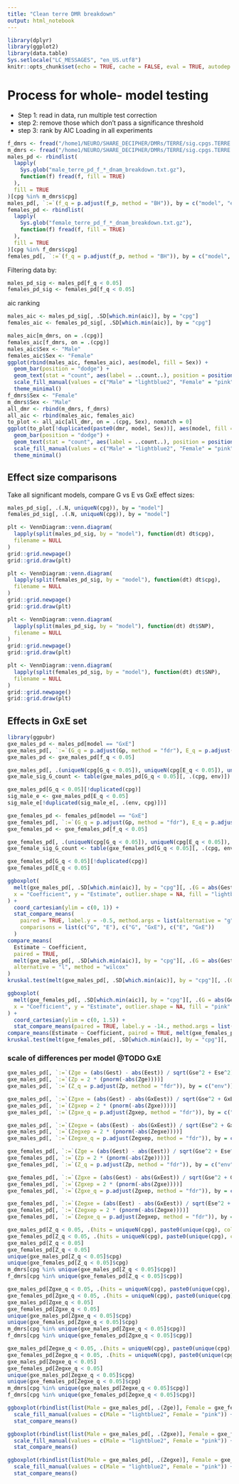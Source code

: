 ```yaml
---
title: "Clean terre DMR breakdown"
output: html_notebook
---
```


```r
library(dplyr)
library(ggplot2)
library(data.table)
Sys.setlocale("LC_MESSAGES", "en_US.utf8")
knitr::opts_chunk$set(echo = TRUE, cache = FALSE, eval = TRUE, autodep = TRUE)
```

# Process for whole- model testing
- Step 1: read in data, run multiple test correction
- step 2: remove those which don't pass a significance threshold
- step 3: rank by AIC
Loading in all experiments
```r
f_dmrs <- fread("/home1/NEURO/SHARE_DECIPHER/DMRs/TERRE/sig.cpgs.TERRE.F.HT.ancestry.csv")[abs(meanbetafc) >= 0.03]
m_dmrs <- fread("/home1/NEURO/SHARE_DECIPHER/DMRs/TERRE/sig.cpgs.TERRE.M.HT.ancestry.csv")[abs(meanbetafc) >= 0.03]
males_pd <- rbindlist(
  lapply(
    Sys.glob("male_terre_pd_f_*_dnam_breakdown.txt.gz"),
    function(f) fread(f, fill = TRUE)
  ),
  fill = TRUE
)[cpg %in% m_dmrs$cpg]
males_pd[, `:=`(f_q = p.adjust(f_p, method = "BH")), by = c("model", "env")]
females_pd <- rbindlist(
  lapply(
    Sys.glob("female_terre_pd_f_*_dnam_breakdown.txt.gz"),
    function(f) fread(f, fill = TRUE)
  ),
  fill = TRUE
)[cpg %in% f_dmrs$cpg]
females_pd[, `:=`(f_q = p.adjust(f_p, method = "BH")), by = c("model", "env")]
```

Filtering data by:
```r
males_pd_sig <- males_pd[f_q < 0.05]
females_pd_sig <- females_pd[f_q < 0.05]
```
aic ranking
```r
males_aic <- males_pd_sig[, .SD[which.min(aic)], by = "cpg"]
females_aic <- females_pd_sig[, .SD[which.min(aic)], by = "cpg"]
```

```r
males_aic[m_dmrs, on = .(cpg)]
females_aic[f_dmrs, on = .(cpg)]
males_aic$Sex <- "Male"
females_aic$Sex <- "Female"
ggplot(rbind(males_aic, females_aic), aes(model, fill = Sex)) +
  geom_bar(position = "dodge") +
  geom_text(stat = "count", aes(label = ..count..), position = position_dodge(width = 0.9), vjust = 0) +
  scale_fill_manual(values = c("Male" = "lightblue2", "Female" = "pink")) +
  theme_minimal()
f_dmrs$Sex <- "Female"
m_dmrs$Sex <- "Male"
all_dmr <- rbind(m_dmrs, f_dmrs)
all_aic <- rbind(males_aic, females_aic)
to_plot <- all_aic[all_dmr, on = .(cpg, Sex), nomatch = 0]
ggplot(to_plot[!duplicated(paste0(dmr, model, Sex))], aes(model, fill = Sex)) +
  geom_bar(position = "dodge") +
  geom_text(stat = "count", aes(label = ..count..), position = position_dodge(width = 0.9), vjust = 0) +
  scale_fill_manual(values = c("Male" = "lightblue2", "Female" = "pink")) +
  theme_minimal()
```
## Effect size comparisons
Take all significant models, compare G vs E vs GxE effect sizes:
```r
males_pd_sig[, .(.N, uniqueN(cpg)), by = "model"]
females_pd_sig[, .(.N, uniqueN(cpg)), by = "model"]
```
```r
plt <- VennDiagram::venn.diagram(
  lapply(split(males_pd_sig, by = "model"), function(dt) dt$cpg),
  filename = NULL
)
grid::grid.newpage()
grid::grid.draw(plt)

plt <- VennDiagram::venn.diagram(
  lapply(split(females_pd_sig, by = "model"), function(dt) dt$cpg),
  filename = NULL
)
grid::grid.newpage()
grid::grid.draw(plt)

plt <- VennDiagram::venn.diagram(
  lapply(split(males_pd_sig, by = "model"), function(dt) dt$SNP),
  filename = NULL
)
grid::grid.newpage()
grid::grid.draw(plt)

plt <- VennDiagram::venn.diagram(
  lapply(split(females_pd_sig, by = "model"), function(dt) dt$SNP),
  filename = NULL
)
grid::grid.newpage()
grid::grid.draw(plt)
```
## Effects in GxE set
```r
library(ggpubr)
gxe_males_pd <- males_pd[model == "GxE"]
gxe_males_pd[, `:=`(G_q = p.adjust(Gp, method = "fdr"), E_q = p.adjust(Ep, method = "fdr"), GxE_q = p.adjust(GxEp, method = "fdr")), by = c("env")]
gxe_males_pd <- gxe_males_pd[f_q < 0.05]

gxe_males_pd[, .(uniqueN(cpg[G_q < 0.05]), uniqueN(cpg[E_q < 0.05]), uniqueN(cpg[GxE_q < 0.05]))]
gxe_male_sig_G_count <- table(gxe_males_pd[G_q < 0.05][, .(cpg, env)]) # counts of SNPs with significant effects per cpg,env

gxe_males_pd[G_q < 0.05][!duplicated(cpg)]
sig_male_e <- gxe_males_pd[E_q < 0.05]
sig_male_e[!duplicated(sig_male_e[, .(env, cpg)])]

gxe_females_pd <- females_pd[model == "GxE"]
gxe_females_pd[, `:=`(G_q = p.adjust(Gp, method = "fdr"), E_q = p.adjust(Ep, method = "fdr"), GxE_q = p.adjust(GxEp, method = "fdr")), by = c("env")]
gxe_females_pd <- gxe_females_pd[f_q < 0.05]

gxe_females_pd[, .(uniqueN(cpg[G_q < 0.05]), uniqueN(cpg[E_q < 0.05]), uniqueN(cpg[GxE_q < 0.05]))]
gxe_female_sig_G_count <- table(gxe_females_pd[G_q < 0.05][, .(cpg, env)]) # counts of SNPs with significant effects per cpg,env

gxe_females_pd[G_q < 0.05][!duplicated(cpg)]
gxe_females_pd[E_q < 0.05]
```
```r
ggboxplot(
  melt(gxe_males_pd[, .SD[which.min(aic)], by = "cpg"][, .(G = abs(Gest), E = abs(Eest), GxE = abs(GxEest))], value.name = "Estimate", variable.name = "Coefficient"),
  x = "Coefficient", y = "Estimate", outlier.shape = NA, fill = "lightblue2"
) +
  coord_cartesian(ylim = c(0, 1)) +
  stat_compare_means(
    paired = TRUE, label.y = -0.5, method.args = list(alternative = "g"), tip.length = 0.01, step.increase = 0.012,
    comparisons = list(c("G", "E"), c("G", "GxE"), c("E", "GxE"))
  )
compare_means(
  Estimate ~ Coefficient,
  paired = TRUE,
  melt(gxe_males_pd[, .SD[which.min(aic)], by = "cpg"][, .(G = abs(Gest), E = abs(Eest), GxE = abs(GxEest))], value.name = "Estimate", variable.name = "Coefficient"),
  alternative = "l", method = "wilcox"
)
kruskal.test(melt(gxe_males_pd[, .SD[which.min(aic)], by = "cpg"][, .(G = abs(Gest), E = abs(Eest), GxE = abs(GxEest))], value.name = "Estimate", variable.name = "Coefficient"))

ggboxplot(
  melt(gxe_females_pd[, .SD[which.min(aic)], by = "cpg"][, .(G = abs(Gest), E = abs(Eest), GxE = abs(GxEest))], value.name = "Estimate", variable.name = "Coefficient"),
  x = "Coefficient", y = "Estimate", outlier.shape = NA, fill = "pink"
) +
  coord_cartesian(ylim = c(0, 1.5)) +
  stat_compare_means(paired = TRUE, label.y = -14., method.args = list(alternative = "l"), tip.length = 0.0005, step.increase = 0.0006, comparisons = list(c("G", "E"), c("G", "GxE"), c("E", "GxE")))
compare_means(Estimate ~ Coefficient, paired = TRUE, melt(gxe_females_pd[, .SD[which.min(aic)], by = "cpg"][, .(G = abs(Gest), E = abs(Eest), GxE = abs(GxEest))], value.name = "Estimate", variable.name = "Coefficient"), alternative = "g")
kruskal.test(melt(gxe_females_pd[, .SD[which.min(aic)], by = "cpg"][, .(G = abs(Gest), E = abs(Eest), GxE = abs(GxEest))], value.name = "Estimate", variable.name = "Coefficient"))
```

### scale of differences per model @TODO GxE

```r
gxe_males_pd[, `:=`(Zge = (abs(Gest) - abs(Eest)) / sqrt(Gse^2 + Ese^2))]
gxe_males_pd[, `:=`(Zp = 2 * (pnorm(-abs(Zge))))]
gxe_males_pd[, `:=`(Z_q = p.adjust(Zp, method = "fdr")), by = c("env")]

gxe_males_pd[, `:=`(Zgxe = (abs(Gest) - abs(GxEest)) / sqrt(Gse^2 + GxEse^2))]
gxe_males_pd[, `:=`(Zgxep = 2 * (pnorm(-abs(Zgxe))))]
gxe_males_pd[, `:=`(Zgxe_q = p.adjust(Zgxep, method = "fdr")), by = c("env")]

gxe_males_pd[, `:=`(Zegxe = (abs(Eest) - abs(GxEest)) / sqrt(Ese^2 + GxEse^2))]
gxe_males_pd[, `:=`(Zegxep = 2 * (pnorm(-abs(Zegxe))))]
gxe_males_pd[, `:=`(Zegxe_q = p.adjust(Zegxep, method = "fdr")), by = c("env")]

gxe_females_pd[, `:=`(Zge = (abs(Gest) - abs(Eest)) / sqrt(Gse^2 + Ese^2))]
gxe_females_pd[, `:=`(Zp = 2 * (pnorm(-abs(Zge))))]
gxe_females_pd[, `:=`(Z_q = p.adjust(Zp, method = "fdr")), by = c("env")]

gxe_females_pd[, `:=`(Zgxe = (abs(Gest) - abs(GxEest)) / sqrt(Gse^2 + GxEse^2))]
gxe_females_pd[, `:=`(Zgxep = 2 * (pnorm(-abs(Zgxe))))]
gxe_females_pd[, `:=`(Zgxe_q = p.adjust(Zgxep, method = "fdr")), by = c("env")]

gxe_females_pd[, `:=`(Zegxe = (abs(Eest) - abs(GxEest)) / sqrt(Ese^2 + GxEse^2))]
gxe_females_pd[, `:=`(Zegxep = 2 * (pnorm(-abs(Zegxe))))]
gxe_females_pd[, `:=`(Zegxe_q = p.adjust(Zegxep, method = "fdr")), by = c("env")]
```

```r
gxe_males_pd[Z_q < 0.05, .(hits = uniqueN(cpg), paste0(unique(cpg), collapse = ",")), by = "env"]
gxe_females_pd[Z_q < 0.05, .(hits = uniqueN(cpg), paste0(unique(cpg), collapse = ",")), by = "env"]
gxe_males_pd[Z_q < 0.05]
gxe_females_pd[Z_q < 0.05]
unique(gxe_males_pd[Z_q < 0.05]$cpg)
unique(gxe_females_pd[Z_q < 0.05]$cpg)
m_dmrs[cpg %in% unique(gxe_males_pd[Z_q < 0.05]$cpg)]
f_dmrs[cpg %in% unique(gxe_females_pd[Z_q < 0.05]$cpg)]
```

```r
gxe_males_pd[Zgxe_q < 0.05, .(hits = uniqueN(cpg), paste0(unique(cpg), collapse = ",")), by = "env"]
gxe_females_pd[Zgxe_q < 0.05, .(hits = uniqueN(cpg), paste0(unique(cpg), collapse = ",")), by = "env"]
gxe_males_pd[Zgxe_q < 0.05]
gxe_females_pd[Zgxe_q < 0.05]
unique(gxe_males_pd[Zgxe_q < 0.05]$cpg)
unique(gxe_females_pd[Zgxe_q < 0.05]$cpg)
m_dmrs[cpg %in% unique(gxe_males_pd[Zgxe_q < 0.05]$cpg)]
f_dmrs[cpg %in% unique(gxe_females_pd[Zgxe_q < 0.05]$cpg)]
```
```r
gxe_males_pd[Zegxe_q < 0.05, .(hits = uniqueN(cpg), paste0(unique(cpg), collapse = ",")), by = "env"]
gxe_females_pd[Zegxe_q < 0.05, .(hits = uniqueN(cpg), paste0(unique(cpg), collapse = ",")), by = "env"]
gxe_males_pd[Zegxe_q < 0.05]
gxe_females_pd[Zegxe_q < 0.05]
unique(gxe_males_pd[Zegxe_q < 0.05]$cpg)
unique(gxe_females_pd[Zegxe_q < 0.05]$cpg)
m_dmrs[cpg %in% unique(gxe_males_pd[Zegxe_q < 0.05]$cpg)]
f_dmrs[cpg %in% unique(gxe_females_pd[Zegxe_q < 0.05]$cpg)]
```

```r
ggboxplot(rbindlist(list(Male = gxe_males_pd[, .(Zge)], Female = gxe_females_pd[, .(Zge)]), idcol = "Sex"), x = "Sex", y = "Zge", fill = "Sex") +
  scale_fill_manual(values = c(Male = "lightblue2", Female = "pink")) +
  stat_compare_means()

ggboxplot(rbindlist(list(Male = gxe_males_pd[, .(Zgxe)], Female = gxe_females_pd[, .(Zgxe)]), idcol = "Sex"), x = "Sex", y = "Zgxe", fill = "Sex") +
  scale_fill_manual(values = c(Male = "lightblue2", Female = "pink")) +
  stat_compare_means()

ggboxplot(rbindlist(list(Male = gxe_males_pd[, .(Zegxe)], Female = gxe_females_pd[, .(Zegxe)]), idcol = "Sex"), x = "Sex", y = "Zegxe", fill = "Sex") +
  scale_fill_manual(values = c(Male = "lightblue2", Female = "pink")) +
  stat_compare_means()
```

